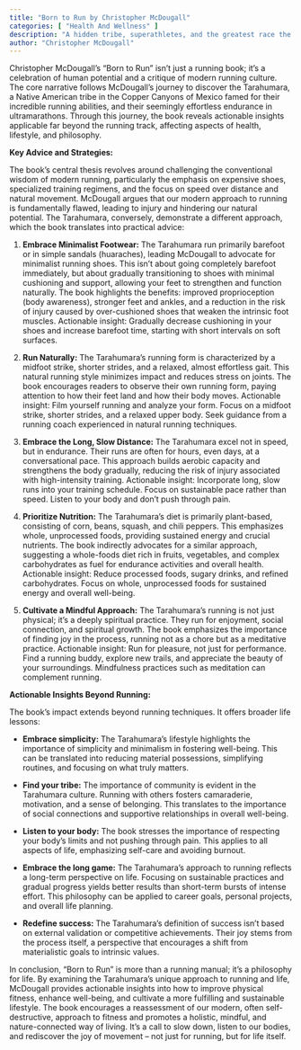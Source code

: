 ```yaml
---
title: "Born to Run by Christopher McDougall"
categories: [ "Health And Wellness" ]
description: "A hidden tribe, superathletes, and the greatest race the world has never seen"
author: "Christopher McDougall"
---
```

Christopher McDougall's "Born to Run" isn't just a running book; it's a celebration of human potential and a critique of modern running culture.  The core narrative follows McDougall's journey to discover the Tarahumara, a Native American tribe in the Copper Canyons of Mexico famed for their incredible running abilities, and their seemingly effortless endurance in ultramarathons.  Through this journey, the book reveals actionable insights applicable far beyond the running track, affecting aspects of health, lifestyle, and philosophy.

**Key Advice and Strategies:**

The book's central thesis revolves around challenging the conventional wisdom of modern running, particularly the emphasis on expensive shoes, specialized training regimens, and the focus on speed over distance and natural movement. McDougall argues that our modern approach to running is fundamentally flawed, leading to injury and hindering our natural potential. The Tarahumara, conversely, demonstrate a different approach, which the book translates into practical advice:

1. **Embrace Minimalist Footwear:** The Tarahumara run primarily barefoot or in simple sandals (huaraches), leading McDougall to advocate for minimalist running shoes.  This isn't about going completely barefoot immediately, but about gradually transitioning to shoes with minimal cushioning and support, allowing your feet to strengthen and function naturally.  The book highlights the benefits: improved proprioception (body awareness), stronger feet and ankles, and a reduction in the risk of injury caused by over-cushioned shoes that weaken the intrinsic foot muscles.  Actionable insight: Gradually decrease cushioning in your shoes and increase barefoot time, starting with short intervals on soft surfaces.

2. **Run Naturally:** The Tarahumara's running form is characterized by a midfoot strike, shorter strides, and a relaxed, almost effortless gait.  This natural running style minimizes impact and reduces stress on joints.  The book encourages readers to observe their own running form, paying attention to how their feet land and how their body moves.  Actionable insight: Film yourself running and analyze your form. Focus on a midfoot strike, shorter strides, and a relaxed upper body. Seek guidance from a running coach experienced in natural running techniques.

3. **Embrace the Long, Slow Distance:**  The Tarahumara excel not in speed, but in endurance.  Their runs are often for hours, even days, at a conversational pace.  This approach builds aerobic capacity and strengthens the body gradually, reducing the risk of injury associated with high-intensity training.  Actionable insight: Incorporate long, slow runs into your training schedule.  Focus on sustainable pace rather than speed.  Listen to your body and don't push through pain.

4. **Prioritize Nutrition:** The Tarahumara's diet is primarily plant-based, consisting of corn, beans, squash, and chili peppers.  This emphasizes whole, unprocessed foods, providing sustained energy and crucial nutrients.  The book indirectly advocates for a similar approach, suggesting a whole-foods diet rich in fruits, vegetables, and complex carbohydrates as fuel for endurance activities and overall health.  Actionable insight: Reduce processed foods, sugary drinks, and refined carbohydrates.  Focus on whole, unprocessed foods for sustained energy and overall well-being.

5. **Cultivate a Mindful Approach:** The Tarahumara's running is not just physical; it's a deeply spiritual practice.  They run for enjoyment, social connection, and spiritual growth.  The book emphasizes the importance of finding joy in the process, running not as a chore but as a meditative practice.  Actionable insight: Run for pleasure, not just for performance.  Find a running buddy, explore new trails, and appreciate the beauty of your surroundings.  Mindfulness practices such as meditation can complement running.


**Actionable Insights Beyond Running:**

The book's impact extends beyond running techniques.  It offers broader life lessons:

* **Embrace simplicity:**  The Tarahumara's lifestyle highlights the importance of simplicity and minimalism in fostering well-being.  This can be translated into reducing material possessions, simplifying routines, and focusing on what truly matters.

* **Find your tribe:** The importance of community is evident in the Tarahumara culture.  Running with others fosters camaraderie, motivation, and a sense of belonging.  This translates to the importance of social connections and supportive relationships in overall well-being.

* **Listen to your body:**  The book stresses the importance of respecting your body's limits and not pushing through pain.  This applies to all aspects of life, emphasizing self-care and avoiding burnout.

* **Embrace the long game:** The Tarahumara's approach to running reflects a long-term perspective on life.  Focusing on sustainable practices and gradual progress yields better results than short-term bursts of intense effort.  This philosophy can be applied to career goals, personal projects, and overall life planning.

* **Redefine success:** The Tarahumara's definition of success isn't based on external validation or competitive achievements.  Their joy stems from the process itself, a perspective that encourages a shift from materialistic goals to intrinsic values.


In conclusion, "Born to Run" is more than a running manual; it's a philosophy for life.  By examining the Tarahumara's unique approach to running and life, McDougall provides actionable insights into how to improve physical fitness, enhance well-being, and cultivate a more fulfilling and sustainable lifestyle.  The book encourages a reassessment of our modern, often self-destructive, approach to fitness and promotes a holistic, mindful, and nature-connected way of living.  It's a call to slow down, listen to our bodies, and rediscover the joy of movement – not just for running, but for life itself.

